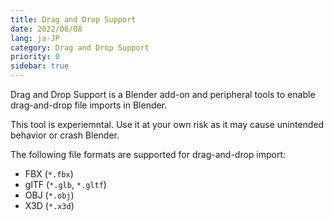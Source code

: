 ```yaml
---
title: Drag and Drop Support
date: 2022/06/08
lang: ja-JP
category: Drag and Drop Support
priority: 0
sidebar: true
---
```


Drag and Drop Support is a Blender add-on and peripheral tools to enable drag-and-drop file imports in Blender.

<Alert title="Warning" type="warning">
  This tool is experiemntal. Use it at your own risk as it may cause unintended
  behavior or crash Blender.
</Alert>

The following file formats are supported for drag-and-drop import:

- FBX (`*.fbx`)
- glTF (`*.glb`, `*.gltf`)
- OBJ (`*.obj`)
- X3D (`*.x3d`)
